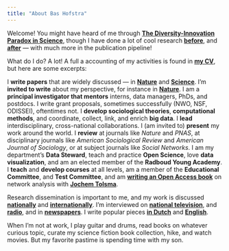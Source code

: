 ```yaml
---
title: "About Bas Hofstra"
---
```


Welcome! You might have heard of me through [**The Diversity-Innovation Paradox in Science**](https://www.pnas.org/doi/10.1073/pnas.1915378117){target="_blank"}, though I have done a lot of cool research [**before**](https://journals.sagepub.com/doi/abs/10.1177/0003122417705656){target="_blank"}, and [**after**](https://journals.sagepub.com/doi/full/10.1177/23780231221085118){target="_blank"} --- with much more in the publication pipeline! 

What do I do? A lot! A full a accounting of my activities is found in [**my CV**](files/cv2025.pdf){target="_blank"}, but here are some excerpts:

I **write papers** that are widely discussed --- in [**Nature**](https://www.nature.com/articles/d41586-024-02130-0){target="_blank"} and [**Science**](https://www.science.org/doi/10.1126/science.2020.368.6491.twil){target="_blank"}. I'm **invited to write** about my perspective, for instance in [**Nature**](https://www.nature.com/articles/d41586-024-00291-6){target="_blank"}. I am a **principal investigator that mentors** interns, data managers, PhDs, and postdocs. I write grant proposals, sometimes successfully (NWO, NSF, ODISSEI), oftentimes not. I **develop sociological theories**, **computational methods**, and coordinate, collect, link, and enrich **big data**. I **lead** interdisciplinary, cross-national collaborations. I (am invited to) **present** my work around the world. I **review** at journals like *Nature* and *PNAS*, at disciplinary journals like *American Sociological Review* and *American Journal of Sociology*, or at subject journals like *Social Networks*. I am my department's **Data Steward**, teach and practice **Open Science**, love **data visualization**, and am an elected member of the **Radboud Young Academy**. I **teach** and **develop courses** at all levels, am a member of the **Educational Committee**, and **Test Committee**, and am [**writing an Open Access book**](https://snass.netlify.app/){target="_blank"} on network analysis with [**Jochem Tolsma**](https://www.jochemtolsma.nl/){target="_blank"}.

Research dissemination is important to me, and my work is discussed [**nationally**](https://www.volkskrant.nl/wetenschap/een-nederlander-kent-zo-n-568-mensen-soort-zoekt-soort-en-opleiding-is-een-bepalende-factor~b0c4390d/){target="_blank"} and [**internationally**](https://www.insidehighered.com/news/2020/04/16/underrepresented-scholars-outperform-majority-peers-terms-novel-research){target="_blank"}. I'm interviewed on [**national television**](https://www.rtl.nl/nieuws/uitzendingen/video/8c795d92-6149-4d55-a86e-16c76c3ddfaf/aflevering-200){target="_blank"}, and [**radio**](https://www.nporadio1.nl/fragmenten/focus/c9a54500-6824-4a48-9bf9-ac2722c81f93/2018-10-31-zijn-er-ook-glazen-plafonds-in-de-wetenschap){target="_blank"}, and in [**newspapers**](https://www.elmundo.es/papel/futuro/2023/01/16/63c58e6efdddfff9a28b45c8.html){target="_blank"}. I write popular pieces [**in Dutch**](https://www.socialevraagstukken.nl/vrienden-en-privacy-vormen-op-facebook-een-ongelukkige-combinatie/){target="_blank"} and [**English**](https://www.timeshighereducation.com/blog/scientific-community-needs-constant-self-assessment-race-and-gender){target="_blank"}.

When I'm not at work, I play guitar and drums, read books on whatever curious topic, curate my science fiction book collection, hike, and watch movies. But my favorite pastime is spending time with my son.

